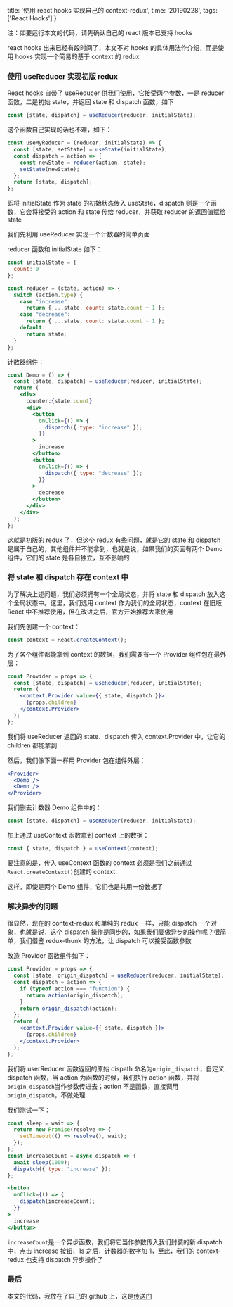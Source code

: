   title: '使用 react hooks 实现自己的 context-redux',
  time: '20190228',
  tags: ['React Hooks']
}

注：如要运行本文的代码，请先确认自己的 react 版本已支持 hooks

react hooks 出来已经有段时间了，本文不对 hooks 的具体用法作介绍，而是使用 hooks 实现一个简易的基于 context 的 redux

### 使用 useReducer 实现初版 redux

React hooks 自带了 useReducer 供我们使用，它接受两个参数，一是 reducer 函数，二是初始 state，并返回 state 和 dispatch 函数，如下

```js
const [state, dispatch] = useReducer(reducer, initialState);
```

这个函数自己实现的话也不难，如下：

```js
const useMyReducer = (reducer, initialState) => {
  const [state, setState] = useState(initialState);
  const dispatch = action => {
    const newState = reducer(action, state);
    setState(newState);
  };
  return [state, dispatch];
};
```

即将 initialState 作为 state 的初始状态传入 useState，dispatch 则是一个函数，它会将接受的 action 和 state 传给 reducer，并获取 reducer 的返回值赋给 state

我们先利用 useReducer 实现一个计数器的简单页面

reducer 函数和 initialState 如下：

```js
const initialState = {
  count: 0
};

const reducer = (state, action) => {
  switch (action.type) {
    case "increase":
      return { ...state, count: state.count + 1 };
    case "decrease":
      return { ...state, count: state.count - 1 };
    default:
      return state;
  }
};
```

计数器组件：

```jsx
const Demo = () => {
  const [state, dispatch] = useReducer(reducer, initialState);
  return (
    <div>
      counter:{state.count}
      <div>
        <button
          onClick={() => {
            dispatch({ type: "increase" });
          }}
        >
          increase
        </button>
        <button
          onClick={() => {
            dispatch({ type: "decrease" });
          }}
        >
          decrease
        </button>
      </div>
    </div>
  );
};
```

这就是初版的 redux 了，但这个 redux 有些问题，就是它的 state 和 dispatch 是属于自己的，其他组件并不能拿到，也就是说，如果我们的页面有两个 Demo 组件，它们的 state 是各自独立，互不影响的

### 将 state 和 dispatch 存在 context 中

为了解决上述问题，我们必须拥有一个全局状态，并将 state 和 dispatch 放入这个全局状态中。这里，我们选用 context 作为我们的全局状态，context 在旧版 React 中不推荐使用，但在改进之后，官方开始推荐大家使用

我们先创建一个 context：

```js
const context = React.createContext();
```

为了各个组件都能拿到 context 的数据，我们需要有一个 Provider 组件包在最外层：

```jsx
const Provider = props => {
  const [state, dispatch] = useReducer(reducer, initialState);
  return (
    <context.Provider value={{ state, dispatch }}>
      {props.children}
    </context.Provider>
  );
};
```

我们将 useReducer 返回的 state、dispatch 传入 context.Provider 中，让它的 children 都能拿到

然后，我们像下面一样用 Provider 包在组件外层：

```jsx
<Provider>
  <Demo />
  <Demo />
</Provider>
```

我们删去计数器 Demo 组件中的：

```js
const [state, dispatch] = useReducer(reducer, initialState);
```

加上通过 useContext 函数拿到 context 上的数据：

```js
const { state, dispatch } = useContext(context);
```

要注意的是，传入 useContext 函数的 context 必须是我们之前通过`React.createContext()`创建的 context

这样，即使是两个 Demo 组件，它们也是共用一份数据了

### 解决异步的问题

很显然，现在的 context-redux 和单纯的 redux 一样，只能 dispatch 一个对象，也就是说，这个 dispatch 操作是同步的，如果我们要做异步的操作呢？很简单，我们借鉴 redux-thunk 的方法，让 dispatch 可以接受函数参数

改造 Provider 函数组件如下：

```jsx
const Provider = props => {
  const [state, origin_dispatch] = useReducer(reducer, initialState);
  const dispatch = action => {
    if (typeof action === "function") {
      return action(origin_dispatch);
    }
    return origin_dispatch(action);
  };
  return (
    <context.Provider value={{ state, dispatch }}>
      {props.children}
    </context.Provider>
  );
};
```

我们将 userReducer 函数返回的原始 dispath 命名为`origin_dispatch`，自定义 dispatch 函数，当 action 为函数的时候，我们执行 action 函数，并将`origin_dispatch`当作参数传进去；action 不是函数，直接调用`origin_dispatch`，不做处理

我们测试一下：

```js
const sleep = wait => {
  return new Promise(resolve => {
    setTimeout(() => resolve(), wait);
  });
};
const increaseCount = async dispatch => {
  await sleep(1000);
  dispatch({ type: "increase" });
};
```

```jsx
<button
  onClick={() => {
    dispatch(increaseCount);
  }}
>
  increase
</button>
```

`increaseCount`是一个异步函数，我们将它当作参数传入我们封装的新 dispatch 中，点击 increase 按钮，1s 之后，计数器的数字加 1，至此，我们的 context-redux 也支持 dispatch 异步操作了

### 最后

本文的代码，我放在了自己的 github 上，这是[传送门](https://github.com/Bowen7/context-redux-demo)
